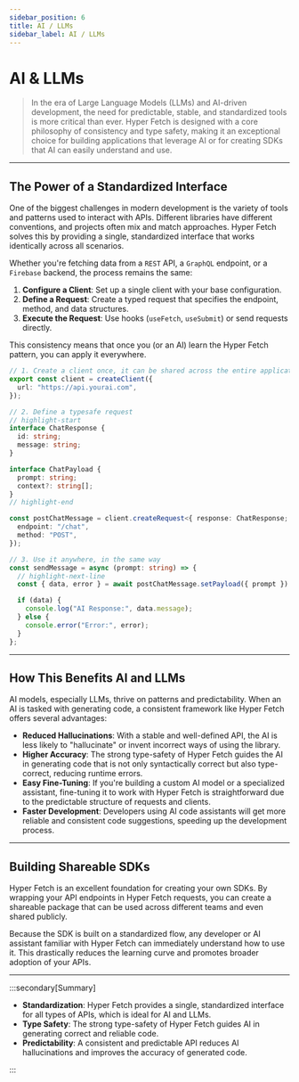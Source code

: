 ```yaml
---
sidebar_position: 6
title: AI / LLMs
sidebar_label: AI / LLMs
---
```


# AI & LLMs

> In the era of Large Language Models (LLMs) and AI-driven development, the need for predictable, stable, and
> standardized tools is more critical than ever. Hyper Fetch is designed with a core philosophy of consistency and type
> safety, making it an exceptional choice for building applications that leverage AI or for creating SDKs that AI can
> easily understand and use.

---

## The Power of a Standardized Interface

One of the biggest challenges in modern development is the variety of tools and patterns used to interact with APIs.
Different libraries have different conventions, and projects often mix and match approaches. Hyper Fetch solves this by
providing a single, standardized interface that works identically across all scenarios.

Whether you're fetching data from a `REST` API, a `GraphQL` endpoint, or a `Firebase` backend, the process remains the
same:

1.  **Configure a Client**: Set up a single client with your base configuration.
2.  **Define a Request**: Create a typed request that specifies the endpoint, method, and data structures.
3.  **Execute the Request**: Use hooks (`useFetch`, `useSubmit`) or send requests directly.

This consistency means that once you (or an AI) learn the Hyper Fetch pattern, you can apply it everywhere.

```typescript
// 1. Create a client once, it can be shared across the entire application
export const client = createClient({
  url: "https://api.yourai.com",
});

// 2. Define a typesafe request
// highlight-start
interface ChatResponse {
  id: string;
  message: string;
}

interface ChatPayload {
  prompt: string;
  context?: string[];
}
// highlight-end

const postChatMessage = client.createRequest<{ response: ChatResponse; payload: ChatPayload }>()({
  endpoint: "/chat",
  method: "POST",
});

// 3. Use it anywhere, in the same way
const sendMessage = async (prompt: string) => {
  // highlight-next-line
  const { data, error } = await postChatMessage.setPayload({ prompt }).send();

  if (data) {
    console.log("AI Response:", data.message);
  } else {
    console.error("Error:", error);
  }
};
```

---

## How This Benefits AI and LLMs

AI models, especially LLMs, thrive on patterns and predictability. When an AI is tasked with generating code, a
consistent framework like Hyper Fetch offers several advantages:

- **Reduced Hallucinations**: With a stable and well-defined API, the AI is less likely to "hallucinate" or invent
  incorrect ways of using the library.
- **Higher Accuracy**: The strong type-safety of Hyper Fetch guides the AI in generating code that is not only
  syntactically correct but also type-correct, reducing runtime errors.
- **Easy Fine-Tuning**: If you're building a custom AI model or a specialized assistant, fine-tuning it to work with
  Hyper Fetch is straightforward due to the predictable structure of requests and clients.
- **Faster Development**: Developers using AI code assistants will get more reliable and consistent code suggestions,
  speeding up the development process.

---

## Building Shareable SDKs

Hyper Fetch is an excellent foundation for creating your own SDKs. By wrapping your API endpoints in Hyper Fetch
requests, you can create a shareable package that can be used across different teams and even shared publicly.

Because the SDK is built on a standardized flow, any developer or AI assistant familiar with Hyper Fetch can immediately
understand how to use it. This drastically reduces the learning curve and promotes broader adoption of your APIs.

<LinkCard
  type="docs"
  title="Building SDKs with Hyper Fetch"
  description="Learn how to build SDKs with Hyper Fetch."
  to="/docs/getting-started/sdk"
/>

---

:::secondary[Summary]

- **Standardization**: Hyper Fetch provides a single, standardized interface for all types of APIs, which is ideal for
  AI and LLMs.
- **Type Safety**: The strong type-safety of Hyper Fetch guides AI in generating correct and reliable code.
- **Predictability**: A consistent and predictable API reduces AI hallucinations and improves the accuracy of generated
  code.

:::
